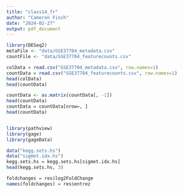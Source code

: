 ```yaml
---
title: "class14_fr"
author: "Cameron Finch"
date: "2024-02-27"
output: pdf_document
---
```


```r
library(DESeq2)
metaFile <- "data/GSE37704_metadata.csv"
countFile <- "data/GSE37704_featurecounts.csv"
```

```r
colData = read.csv("GSE37704_metadata.csv", row.names=1)
countData = read.csv("GSE37704_featurecounts.csv", row.names=1)
head(colData)
head(countData)
```

```r
countData <- as.matrix(countData[, -1])
head(countData)
countData = countData[nrow=, ]
head(countData)
```
```r

```


```r
library(pathview)
library(gage)
library(gageData)
```

```r
data("kegg.sets.hs")
data("sigmet.idx.hs")
kegg.sets.hs = kegg.sets.hs[sigmet.idx.hs]
head(kegg.sets.hs, 3)
```

```r
foldchanges = res$log2FoldChange
names(foldchanges) = res$entrez
```

```r

```